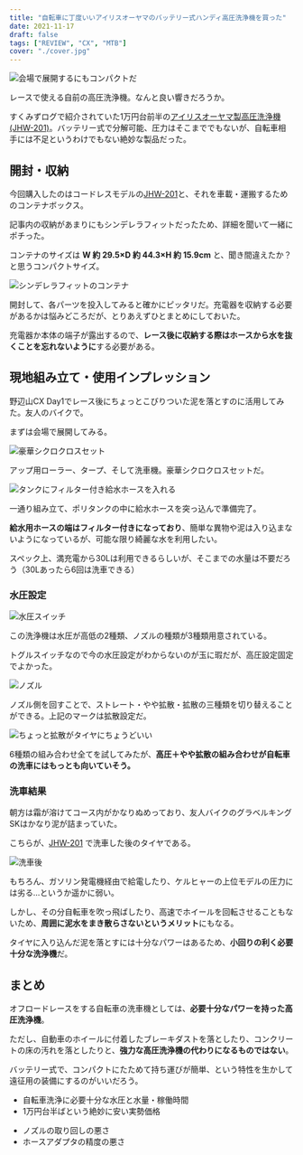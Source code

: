 ```yaml
---
title: "自転車に丁度いいアイリスオーヤマのバッテリー式ハンディ高圧洗浄機を買った"
date: 2021-11-17
draft: false
tags: ["REVIEW", "CX", "MTB"]
cover: "./cover.jpg"
---
```


![会場で展開するにもコンパクトだ](./eyecatch.jpg)

レースで使える自前の高圧洗浄機。なんと良い響きだろうか。

すくみずログで紹介されていた1万円台前半の[アイリスオーヤマ製高圧洗浄機(JHW-201)](https://amzn.to/3FpM7mR)。バッテリー式で分解可能、圧力はそこまででもないが、自転車相手には不足というわけでもない絶妙な製品だった。

<LinkCard url="https://skmzlog.com/10-17-2021-gojo-cx/" />

## 開封・収納

今回購入したのはコードレスモデルの[JHW-201](https://amzn.to/3FpM7mR)と、それを車載・運搬するためのコンテナボックス。

<LinkCard url="https://www.amazon.co.jp/gp/product/B08481Z7H1/" isAmazonLink />

<LinkCard url="https://www.amazon.co.jp/gp/product/B00IMR177S/" isAmazonLink />

記事内の収納があまりにもシンデレラフィットだったため、詳細を聞いて一緒にポチった。

コンテナのサイズは **W 約 29.5×D 約 44.3×H 約 15.9cm** と、聞き間違えたか？と思うコンパクトサイズ。

![シンデレラフィットのコンテナ](./fit.jpg)

開封して、各パーツを投入してみると確かにピッタリだ。充電器を収納する必要があるかは悩みどころだが、とりあえずひとまとめにしておいた。

充電器か本体の端子が露出するので、**レース後に収納する際はホースから水を抜くことを忘れないように**する必要がある。

## 現地組み立て・使用インプレッション

野辺山CX Day1でレース後にちょっとこびりついた泥を落とすのに活用してみた。友人のバイクで。

<LinkCard url="https://blog.gensobunya.net/post/2021/11/2021_jcx_nobeyama/" />

まずは会場で展開してみる。

![豪華シクロクロスセット](./cyclocross_set.jpg)

アップ用ローラー、タープ、そして洗車機。豪華シクロクロスセットだ。

![タンクにフィルター付き給水ホースを入れる](./eyecatch.jpg)

一通り組み立て、ポリタンクの中に給水ホースを突っ込んで準備完了。

**給水用ホースの端はフィルター付きになっており**、簡単な異物や泥は入り込まないようになっているが、可能な限り綺麗な水を利用したい。

スペック上、満充電から30Lは利用できるらしいが、そこまでの水量は不要だろう（30Lあったら6回は洗車できる）

### 水圧設定

![水圧スイッチ](./switch.jpg)

この洗浄機は水圧が高低の2種類、ノズルの種類が3種類用意されている。

トグルスイッチなので今の水圧設定がわからないのが玉に瑕だが、高圧設定固定でよかった。

![ノズル](./mark.jpg)

ノズル側を回すことで、ストレート・やや拡散・拡散の三種類を切り替えることができる。上記のマークは拡散設定だ。

![ちょっと拡散がタイヤにちょうどいい](./best_mark.jpg)

6種類の組み合わせ全てを試してみたが、**高圧＋やや拡散の組み合わせが自転車の洗車にはもっとも向いていそう。**

### 洗車結果

朝方は霜が溶けてコース内がかなりぬめっており、友人バイクのグラベルキングSKはかなり泥が詰まっていた。

こちらが、[JHW-201](https://amzn.to/3FpM7mR) で洗車した後のタイヤである。

![洗車後](./cleaned.jpg)

もちろん、ガソリン発電機経由で給電したり、ケルヒャーの上位モデルの圧力には劣る…というか遥かに弱い。

しかし、その分自転車を吹っ飛ばしたり、高速でホイールを回転させることもないため、**周囲に泥水をまき散らさないというメリット**にもなる。

タイヤに入り込んだ泥を落とすには十分なパワーはあるため、**小回りの利く必要十分な洗浄機**だ。

## まとめ

オフロードレースをする自転車の洗車機としては、**必要十分なパワーを持った高圧洗浄機**。

ただし、自動車のホイールに付着したブレーキダストを落としたり、コンクリートの床の汚れを落としたりと、**強力な高圧洗浄機の代わりになるものではない**。

バッテリー式で、コンパクトにたためて持ち運びが簡単、という特性を生かして遠征用の装備にするのがいいだろう。

<PositiveBox>

- 自転車洗浄に必要十分な水圧と水量・稼働時間
- 1万円台半ばという絶妙に安い実勢価格

</PositiveBox>

<NegativeBox>

- ノズルの取り回しの悪さ
- ホースアダプタの精度の悪さ

</NegativeBox>

<LinkCard url="https://www.amazon.co.jp/gp/product/B08481Z7H1/" isAmazonLink />
